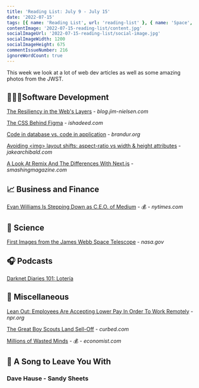 ```yaml
---
title: 'Reading List: July 9 - July 15'
date: '2022-07-15'
tags: [{ name: 'Reading List', url: 'reading-list' }, { name: 'Space', url: 'space'}, { name: 'Remote Work', url: 'remote-work'}, { name: 'Development', url: 'development'}]
contentImage: '2022-07-15-reading-list/content.jpg'
socialImageUrl: '2022-07-15-reading-list/social-image.jpg'
socialImageWidth: 1200
socialImageHeight: 675
commentIssueNumber: 216
ignoreWordCount: true
---
```


This week we look at a lot of web dev articles as well as some amazing photos from the JWST.

## 👨🏼‍💻Software Development

[The Resiliency in the Web's Layers](https://blog.jim-nielsen.com/2022/resiliency-in-the-webs-layers/) - *blog.jim-nielsen.com*

[The CSS Behind Figma](https://ishadeed.com/article/figma-css/) - *ishadeed.com*

[Code in database vs. code in application](https://brandur.org/fragments/code-database-vs-app) - *brandur.org*

[Avoiding &lt;img&gt; layout shifts: aspect-ratio vs width & height attributes](https://jakearchibald.com/2022/img-aspect-ratio) - *jakearchibald.com*

[A Look At Remix And The Differences With Next.js](https://www.smashingmagazine.com/2022/07/look-remix-differences-next/) - *smashingmagazine.com*

## 📈 Business and Finance

[Evan Williams Is Stepping Down as C.E.O. of Medium](https://www.nytimes.com/2022/07/12/business/media/evan-williams-leaving-medium.html) - 💰 - *nytimes.com*

## 🔬 Science

[First Images from the James Webb Space Telescope](https://www.nasa.gov/webbfirstimages) - *nasa.gov*

## 🎧 Podcasts

[Darknet Diaries 101: Lotería](https://darknetdiaries.com/episode/101/)

## 🎒 Miscellaneous

[Lean Out: Employees Are Accepting Lower Pay In Order To Work Remotely](https://www.npr.org/sections/money/2022/07/12/1110510488/lean-out-employees-are-accepting-lower-pay-in-order-to-work-remotely) - *npr.org*

[The Great Boy Scouts Land Sell-Off](https://www.curbed.com/2022/07/boy-scouts-open-space-for-sale.html) - *curbed.com*

[Millions of Wasted Minds](https://www.economist.com/international/2022/07/07/covid-learning-loss-has-been-a-global-disaster) - 💰 - *economist.com*

## 🎵 A Song to Leave You With

### Dave Hause - Sandy Sheets

<YouTubeEmbed
    id="nFTpnWUl_WY"
    title="Dave Hause - Sandy Sheets"
/>